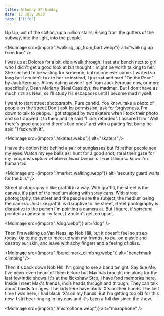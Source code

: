 ```yaml
---
title: A Sunny SF Sunday
date: 17 July 2023
tags: ["life"]
---
```



Up Up, out of the station, up a million stairs. Rising from the gutters
of the subway, into the light, into the people.

<MdImage
  src={import("./walking_up_from_bart.webp")}
  alt="walking up from bart"
/>

I was up at Dolores for a bit, did a walk through.
I sat at a bench next to girl who I didn't get a good look at but thought
it might be worth talking to her.
She seemed to be waiting for someone, but no one ever came.
I waited so long but I couldn't talk to her so instead, I just sat and read
"On the Road" by Jack Kerouac.
All my dating advice I get from Jack Kerouac now, or more specifically, Dean Moriarty (Neal Cassidy),
the madman. But I don't have as much rizz as Neal, so I'll
study his escapades until I become mad myself.

I want to start street photography. Pure candid.
You know, take a photo of people on the street. Don't ask for permission, ask
for forgiveness.
I'm down to talk to people. I got stopped by two skaters when I took their photo
and so I showed it to them and he said "I look retarded".
I assured him "Well there's good ones and there's bad ones" and
with a parting fist bump he said "I fuck with it".

<MdImage src={import("./skaters.webp")} alt="skaters" />

I have the option hide behind a pair of sunglasses but I'd rather people see my eyes.
Watch my eye balls as I hunt for a good shot, steal their gaze for my lens,
and capture whatever hides beneath.
I want them to know I'm human too.

<MdImage
  src={import("./market_walking.webp")}
  alt="security guard waits for the bus"
/>

Street photography is like graffiti in a way.
With graffiti, the street is the canvas, it's part of the medium along with spray cans.
With street photography, the street and the people are the subject, the medium being the camera.
Just like graffiti is disruptive to the street, street photography is disruptive to the
person I'm pointing a camera at.
But I figure, if someone pointed a camera in my face, I wouldn't get too upset.

<MdImage src={import("./dog.webp")} alt="dog" />

Then I'm walking up Van Ness, up Nob Hill, but it doesn't feel so steep today.
Up to the gym to meet up with my friends, to pull on plastic and destroy our skin,
and leave with achy fingers and a feeling of bliss.

<MdImage src={import("./benchmark_climbing.webp")} alt="benchmark climbing" />

Then it's back down Nob Hill. I'm going to see a band tonight: Say Sue Me.
I've never even heard of them before but Max has brought me along for the
last few indie shows.
It's at the Rickshaw Stop, I have fond memories here.
Inside I meet Max's friends, indie heads through and through.
They can talk about bands for ages.
The kids here have black 'X's on their hands.
The last time I was here, I had black 'X's on my hands.
But I'm getting too old for this now. I still hear ringing in my ears
and it's been a full day since the show.

<MdImage src={import("./microphone.webp")} alt="microphone" />
